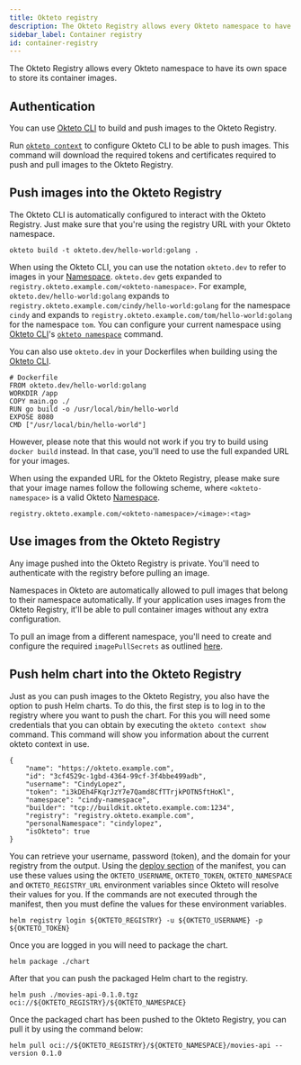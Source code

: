 ```yaml
---
title: Okteto registry
description: The Okteto Registry allows every Okteto namespace to have its own space to store its container images
sidebar_label: Container registry
id: container-registry
---
```


The Okteto Registry allows every Okteto namespace to have its own space to store its container images.

## Authentication

You can use [Okteto CLI](core/using-okteto-cli.mdx) to build and push images to the Okteto Registry.

Run [`okteto context`](reference/okteto-cli.mdx#context) to configure Okteto CLI to be able to push images. This command will download the required tokens and certificates required to push and pull images to the Okteto Registry.

## Push images into the Okteto Registry

The Okteto CLI is automatically configured to interact with the Okteto Registry. Just make sure that you're using the registry URL with your Okteto namespace.

```console
okteto build -t okteto.dev/hello-world:golang .
```

When using the Okteto CLI, you can use the notation `okteto.dev` to refer to images in your [Namespace](core/components/namespaces.mdx). `okteto.dev` gets expanded to `registry.okteto.example.com/<okteto-namespace>`. For example, `okteto.dev/hello-world:golang` expands to `registry.okteto.example.com/cindy/hello-world:golang` for the namespace `cindy` and expands to `registry.okteto.example.com/tom/hello-world:golang` for the namespace `tom`. You can configure your current namespace using [Okteto CLI](core/using-okteto-cli.mdx)'s [`okteto namespace`](reference/okteto-cli.mdx#namespace) command.

You can also use `okteto.dev` in your Dockerfiles when building using the [Okteto CLI](core/using-okteto-cli.mdx). 

```
# Dockerfile 
FROM okteto.dev/hello-world:golang
WORKDIR /app
COPY main.go ./
RUN go build -o /usr/local/bin/hello-world
EXPOSE 8080
CMD ["/usr/local/bin/hello-world"]
```

However, please note that this would not work if you try to build using `docker build` instead. In that case, you'll need to use the full expanded URL for your images.

When using the expanded URL for the Okteto Registry, please make sure that your image names follow the following scheme, where `<okteto-namespace>` is a valid Okteto [Namespace](core/components/namespaces.mdx).

```
registry.okteto.example.com/<okteto-namespace>/<image>:<tag>
```

## Use images from the Okteto Registry

Any image pushed into the Okteto Registry is private. You'll need to authenticate with the registry before pulling an image.

Namespaces in Okteto are automatically allowed to pull images that belong to their namespace automatically. If your application uses images from the Okteto Registry, it'll be able to pull container images without any extra configuration.

To pull an image from a different namespace, you'll need to create and configure the required `imagePullSecrets` as outlined [here](reference/faqs.mdx#how-to-use-private-images).

## Push helm chart into the Okteto Registry

Just as you can push images to the Okteto Registry, you also have the option to push Helm charts. To do this, the first step is to log in to the registry where you want to push the chart. For this you will need some credentials that you can obtain by executing the `okteto context show` command. This command will show you information about the current okteto context in use.

```
{
    "name": "https://okteto.example.com",
    "id": "3cf4529c-1gbd-4364-99cf-3f4bbe499adb",
    "username": "CindyLopez",
    "token": "i3kDEh4FKqrJzY7e7Qamd8CfTTrjkPOTN5ftHoKl",
    "namespace": "cindy-namespace",
    "builder": "tcp://buildkit.okteto.example.com:1234",
    "registry": "registry.okteto.example.com",
    "personalNamespace": "cindylopez",
    "isOkteto": true
}
```

You can retrieve your username, password (token), and the domain for your registry from the output. Using the [deploy section](https://www.okteto.com/docs/reference/cli/#deploy) of the manifest, you can use these values using the `OKTETO_USERNAME`, `OKTETO_TOKEN`, `OKTETO_NAMESPACE` and `OKTETO_REGISTRY_URL` environment variables since Okteto will resolve their values for you. If the commands are not executed through the manifest, then you must define the values for these environment variables.

```
helm registry login ${OKTETO_REGISTRY} -u ${OKTETO_USERNAME} -p ${OKTETO_TOKEN}
```

Once you are logged in you will need to package the chart. 

```
helm package ./chart
```

After that you can push the packaged Helm chart to the registry.

```
helm push ./movies-api-0.1.0.tgz oci://${OKTETO_REGISTRY}/${OKTETO_NAMESPACE}
```

Once the packaged chart has been pushed to the Okteto Registry, you can pull it by using the command below:

```
helm pull oci://${OKTETO_REGISTRY}/${OKTETO_NAMESPACE}/movies-api --version 0.1.0
```